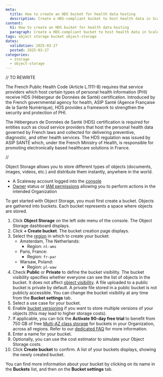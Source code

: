 ```yaml
---
meta:
  title: How to create an HDS bucket for health data hosting
  description: Create a HDS-compliant bucket to host health data in Scaleway Object Storage.
content:
  h1: How to create an HDS bucket for health data hosting
  paragraph: Create a HDS-compliant bucket to host health data in Scaleway Object Storage.
tags: object storage bucket object-storage
dates:
  validation: 2025-03-27
  posted: 2025-03-27
categories:
  - storage
  - object-storage
---
```


// TO REWRITE

The French Public Health Code (Article L.1111-8) requires that service providers which host certain types of personal health information (PHI) receive HDS (Hébergeur de Données de Santé) certification. Introduced by the French governmental agency for health, ASIP Santé (Agence Française de la Santé Numérique), HDS provides a framework to strengthen the security and protection of PHI.

The Hébergeurs de Données de Santé (HDS) certification is required for entities such as cloud service providers that host the personal health data governed by French laws and collected for delivering preventive, diagnostic, and other health services. The HDS regulation was issued by ASIP SANTÉ which, under the French Ministry of Health, is responsible for promoting electronically based healthcare solutions in France.

//

Object Storage allows you to store different types of objects (documents, images, videos, etc.) and distribute them instantly, anywhere in the world.

<Macro id="requirements" />

- A Scaleway account logged into the [console](https://console.scaleway.com)
- [Owner](/iam/concepts/#owner) status or [IAM permissions](/iam/concepts/#permission) allowing you to perform actions in the intended Organization

To get started with Object Storage, you must first create a bucket. Objects are gathered into buckets. Each bucket represents a space where objects are stored.

1. Click **Object Storage** on the left side menu of the console. The Object Storage dashboard displays.
2. Click **+ Create bucket**. The bucket creation page displays.
3. Select the [region](/object-storage/concepts/#region-and-availability-zone) in which to create your bucket:
    - Amsterdam, The Netherlands:
      - Region: `nl-ams`
    - Paris, France:
      - Region: `fr-par`
    - Warsaw, Poland:
      - Region: `pl-waw`
4. Check **Public** or **Private** to define the bucket visibility. The bucket visibility specifies whether everyone can see the list of objects in the bucket. It does not affect [object visibility](/object-storage/concepts/#visibility).
    <Message type="note">
      A file uploaded to a public bucket is private by default.
      A private file stored in a public bucket is not publicly accessible.
      You can change the bucket visibility at any time from the **Bucket settings** tab.
    </Message>
5. Select a use case for your bucket.
6. Enable [bucket versioning](/object-storage/how-to/use-bucket-versioning/) if you want to store multiple versions of your objects (this may lead to higher storage costs).
7. If applicable, you can tick the **Activate 90-day free trial** to benefit from 750 GB of free [Multi-AZ class storage](/object-storage/faq/#what-are-the-object-storage-classes-offered-by-scaleway) for buckets in your Organization, across all regions. Refer to our [dedicated FAQ](/object-storage/faq/#how-can-i-benefit-from-the-object-storage-free-trial) for more information.
8. Enter a name for your bucket.
9. Optionally, you can use the cost estimator to simulate your Object Storage costs.
10. Click **Create bucket** to confirm. A list of your buckets displays, showing the newly created bucket.

You can find more information about your bucket by clicking on its name in the **Buckets** list, and then on the **Bucket settings** tab.

